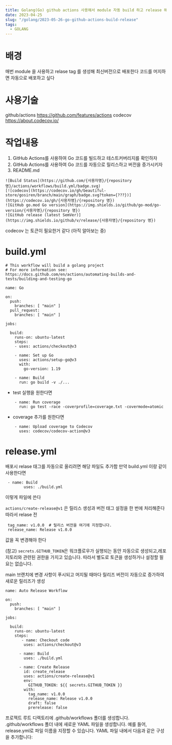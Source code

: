 ```yaml
---
title: Golang(Go) github actions 사용해서 module 자동 build 하고 release 해보자
date: 2023-04-25
slug: "/golang/2023-05-26-go-github-actions-build-release"
tags:
  - GOLANG
---
```


# 배경
매번 module 을 사용하고 relase tag 를 생성해 최신버전으로 배포한다
코드를 머지하면 자동으로  배포하고 싶다

# 사용기술
github/actions https://github.com/features/actions
codecov https://about.codecov.io/

# 작업내용
1. GitHub Actions를 사용하여 Go 코드를 빌드하고 테스트커버리지를 확인하자
2. GitHub Actions를 사용하여 Go 코드를 자동으로 릴리스하고 버전을 증가시키자
3. README.md
```
![Build Status](https://github.com/{사용자명}/{repository 명}/actions/workflows/build.yml/badge.svg)
[![codecov](https://codecov.io/gh/beautiful-store/gosiren/branch/main/graph/badge.svg?token={???})](https://codecov.io/gh/{사용자명}/{repository 명})
![GitHub go.mod Go version](https://img.shields.io/github/go-mod/go-version/{사용자명}/{repository 명})
![GitHub release (latest SemVer)](https://img.shields.io/github/v/release/{사용자명}/{repository 명})
```
codecov 는 토큰이 필요한거 같다 (아직 알아보는 중)

# build.yml
```
# This workflow will build a golang project
# For more information see: https://docs.github.com/en/actions/automating-builds-and-tests/building-and-testing-go

name: Go

on:
  push:
    branches: [ "main" ]
  pull_request:
    branches: [ "main" ]

jobs:

  build:
    runs-on: ubuntu-latest
    steps:
    - uses: actions/checkout@v3

    - name: Set up Go
      uses: actions/setup-go@v3
      with:
        go-version: 1.19

    - name: Build
      run: go build -v ./...
```
* test 실행을 원한다면
```
    - name: Run coverage
      run: go test -race -coverprofile=coverage.txt -covermode=atomic
```
* coverage 추가를 원한다면
```
    - name: Upload coverage to Codecov
      uses: codecov/codecov-action@v3
```
# release.yml
배포시 relase 태그를 자동으로 올리려면 해당 파일도 추가함
만약 build.yml 이랑 같이 사용한다면
```
 - name: Build
        uses: ./build.yml
```
이렇게 파일에 쓴다

`actions/create-release@v1` 은 릴리스 생성과 버전 태그 설정을 한 번에 처리해준다
따라서 relase 전
```
 tag_name: v1.0.0  # 릴리스 버전을 여기에 지정합니다.
 release_name: Release v1.0.0
```
값을 꼭 변경해야 한다

(참고)
`secrets.GITHUB_TOKEN`은 워크플로우가 실행되는 동안 자동으로 생성되고,레포지토리와 관련된 권한을 가지고 있습니다.
따라서 별도로 토큰을 생성하거나 설정할 필요는 없습니다.

main 브랜치에 변경 사항이 푸시되고 머지될 때마다 릴리즈 버전이 자동으로 증가하여 새로운 릴리즈가 생성

```
name: Auto Release Workflow

on:
  push:
    branches: [ "main" ]

jobs:

  build:
    runs-on: ubuntu-latest
    steps:
       - name: Checkout code
        uses: actions/checkout@v3

      - name: Build
        uses: ./build.yml

      - name: Create Release
        id: create_release
        uses: actions/create-release@v1
        env:
          GITHUB_TOKEN: ${{ secrets.GITHUB_TOKEN }}
        with:
          tag_name: v1.0.0
          release_name: Release v1.0.0
          draft: false
          prerelease: false

```

프로젝트 루트 디렉토리에 .github/workflows 폴더를 생성합니다.
.github/workflows 폴더 내에 새로운 YAML 파일을 생성합니다. 예를 들어, release.yml로 파일 이름을 지정할 수 있습니다.
YAML 파일 내에서 다음과 같은 구성을 추가합니다:

